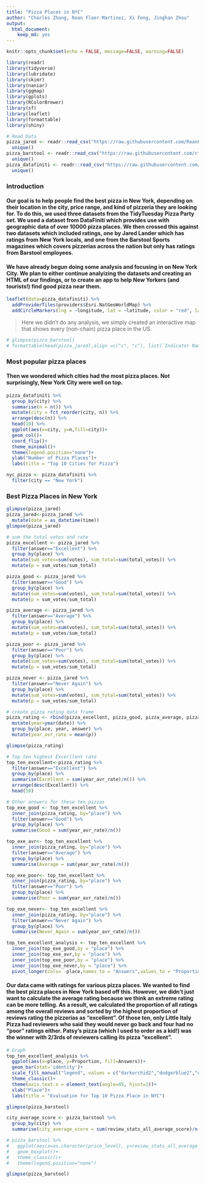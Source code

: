 ```yaml
---
title: "Pizza Places in NYC"
author: "Charles Zhang, Roan Floer-Martinez, Xi Feng, Jinghan Zhou"
output: 
  html_document:
    keep_md: yes
---
```


```r
knitr::opts_chunk$set(echo = FALSE, message=FALSE, warning=FALSE)
```


```r
library(readr)
library(tidyverse)
library(lubridate)
library(skimr) 
library(naniar) 
library(ggmap)
library(gplots) 
library(RColorBrewer) 
library(sf) 
library(leaflet)
library(formattable)
library(shiny)
```


```r
# Read Data
pizza_jared <- readr::read_csv("https://raw.githubusercontent.com/RoanFM/Compsci-final/master/Data/pizza_jared.csv") %>% 
  unique() 
pizza_barstool <- readr::read_csv("https://raw.githubusercontent.com/rfordatascience/tidytuesday/master/data/2019/2019-10-01/pizza_barstool.csv") %>% 
  unique()
pizza_datafiniti <- readr::read_csv("https://raw.githubusercontent.com/rfordatascience/tidytuesday/master/data/2019/2019-10-01/pizza_datafiniti.csv") %>% 
  unique()
```

### **Introduction**

#### Our goal is to help people find the best pizza in New York, depending on their location in the city, price range, and kind of pizzeria they are looking for. To do this, we used three datasets from the TidyTuesday Pizza Party set. We used a dataset from DataFiniti which provides use with geographic data of over 10000 pizza places. We then crossed this against two datasets which included ratings, one by Jared Lander which has ratings from New York locals, and one from the Barstool Sports magazines which covers pizzerias across the nation but only has ratings from Barstool employees. 

#### We have already begun doing some analysis and focusing in on New York City. We plan to either continue analyizing the datasets and creating an HTML of our findings, or to create an app to help New Yorkers (and tourists!) find good pizza near them. 

```r
leaflet(data=pizza_datafiniti) %>% 
  addProviderTiles(providers$Esri.NatGeoWorldMap) %>% 
  addCircleMarkers(lng = ~longitude, lat = ~latitude, color = "red", label=~name,stroke = FALSE, fillOpacity = 0.5, radius = 2)
```

> Here we didn't do any analysis, we simply created an interactive map that shows every (non-chain) pizza place in the US. 


```r
# glimpse(pizza_barstool)
# formattable(head(pizza_jared),align =c("c", "c"), list(`Indicator Name` = formatter("span", style =~style(color = "black",font.weight = "bold"))))
```


### **Most popular pizza places**

#### Then we wondered which cities had the most pizza places. Not surprisingly, New York City were well on top. 


```r
pizza_datafiniti %>% 
  group_by(city) %>% 
  summarise(n = n()) %>%
  mutate(city = fct_reorder(city, n)) %>% 
  arrange(desc(n)) %>% 
  head(10) %>% 
  ggplot(aes(x=city, y=n,fill=city))+
  geom_col()+
  coord_flip()+
  theme_minimal()+
  theme(legend.position="none")+
  ylab("Number of Pizza Places")+
  labs(title = "Top 10 Cities for Pizza")
```

```r
nyc_pizza <- pizza_datafiniti %>% 
  filter(city == "New York")
```

<!-- ### **Pizza in the NYC** -->

<!-- >Then we focused our analysis on Manhatten, and created a more detailed map of pizza places in Manhatten.  -->


<!-- ```{r} -->
<!-- leaflet(data=nyc_pizza) %>%  -->
<!--   addProviderTiles(providers$Stamen.Toner) %>%  -->
<!--   addMarkers(lng = ~longitude, lat = ~latitude, label = ~name,clusterOptions = markerClusterOptions()) -->
<!-- ``` -->

### Best Pizza Places in New York

```r
glimpse(pizza_jared)
pizza_jared<-pizza_jared %>% 
  mutate(date = as_datetime(time)) 
glimpse(pizza_jared)
```

```r
# sum the total votes and rate
pizza_excellent <- pizza_jared %>% 
  filter(answer=="Excellent") %>% 
  group_by(place) %>% 
  mutate(sum_votes=sum(votes), sum_total=sum(total_votes)) %>% 
  mutate(p = sum_votes/sum_total)

pizza_good <- pizza_jared %>% 
  filter(answer=="Good") %>% 
  group_by(place) %>% 
  mutate(sum_votes=sum(votes), sum_total=sum(total_votes)) %>% 
  mutate(p = sum_votes/sum_total)

pizza_average <- pizza_jared %>% 
  filter(answer=="Average") %>% 
  group_by(place) %>% 
  mutate(sum_votes=sum(votes), sum_total=sum(total_votes)) %>% 
  mutate(p = sum_votes/sum_total)

pizza_poor <- pizza_jared %>% 
  filter(answer=="Poor") %>% 
  group_by(place) %>% 
  mutate(sum_votes=sum(votes), sum_total=sum(total_votes)) %>% 
  mutate(p = sum_votes/sum_total)

pizza_never <- pizza_jared %>% 
  filter(answer=="Never Again") %>% 
  group_by(place) %>% 
  mutate(sum_votes=sum(votes), sum_total=sum(total_votes)) %>% 
  mutate(p = sum_votes/sum_total)

# create pizza rating data frame
pizza_rating <- rbind(pizza_excellent, pizza_good, pizza_average, pizza_poor, pizza_never) %>% 
  mutate(year=year(date)) %>% 
  group_by(place, year, answer) %>% 
  mutate(year_avr_rate = mean(p)) 

glimpse(pizza_rating)
```
```r
# Top ten highest Excerllent rate 
top_ten_excellent<-pizza_rating %>% 
  filter(answer=="Excellent") %>% 
  group_by(place) %>% 
  summarise(Excellent = sum(year_avr_rate)/n()) %>% 
  arrange(desc(Excellent)) %>% 
  head(10) 

# Other answers for these ten pizzas
top_exe_good <- top_ten_excellent %>% 
  inner_join(pizza_rating, by="place") %>% 
  filter(answer=="Good") %>% 
  group_by(place) %>% 
  summarise(Good = sum(year_avr_rate)/n()) 

top_exe_avr<- top_ten_excellent %>% 
  inner_join(pizza_rating, by="place") %>% 
  filter(answer=="Average") %>% 
  group_by(place) %>% 
  summarise(Average = sum(year_avr_rate)/n()) 

top_exe_poor<- top_ten_excellent %>% 
  inner_join(pizza_rating, by="place") %>% 
  filter(answer=="Poor") %>% 
  group_by(place) %>% 
  summarise(Poor = sum(year_avr_rate)/n()) 

top_exe_never<- top_ten_excellent %>% 
  inner_join(pizza_rating, by="place") %>% 
  filter(answer=="Never Again") %>% 
  group_by(place) %>% 
  summarise(Never_Again = sum(year_avr_rate)/n())

top_ten_excellent_analysis <- top_ten_excellent %>% 
  inner_join(top_exe_good,by = "place") %>% 
  inner_join(top_exe_avr,by = "place") %>% 
  inner_join(top_exe_poor,by = "place") %>% 
  inner_join(top_exe_never,by = "place") %>% 
  pivot_longer(cols= -place,names_to = "Answers",values_to = "Proportion")
```

#### Our data came with ratings for various pizza places. We wanted to find the best pizza places in New York based off this. However, we didn't just want to calculate the average rating because we think an extreme rating can be more telling. As a result, we calculated the proportion of all ratings among the overall reviews and sorted by the highest proportion of reviews rating the pizzerias as "excellent". Of those ten, only Little Italy Pizza had reviewers who said they would never go back and four had no "poor" ratings either. Patsy's pizza (which I used to order as a kid!) was the winner with 2/3rds of reviewers calling its pizza "excellent". 

```r
# Graph
top_ten_excellent_analysis %>% 
  ggplot(aes(x=place, y=Proportion, fill=Answers))+
  geom_bar(stat='identity')+
  scale_fill_manual("legend", values = c("darkorchid2","dodgerblue2","darkgoldenrod1","cyan3","brown3"))+
  theme_classic()+
  theme(axis.text.x = element_text(angle=45, hjust=1))+
  xlab("Place")+
  labs(title = "Evaluation for Top 10 Pizza Place in NYC")
```


```r
glimpse(pizza_barstool)
```

```r
city_average_score <- pizza_barstool %>% 
  group_by(city) %>% 
  summarise(city_average_score = sum(review_stats_all_average_score)/n()) 
```


```r
# pizza_barstool %>% 
#   ggplot(aes(x=as.character(price_level), y=review_stats_all_average_score, fill = as.character(price_level)))+
#   geom_boxplot()+
#   theme_classic()+
#   theme(legend.position="none")

```


```r
glimpse(pizza_barstool)
```

